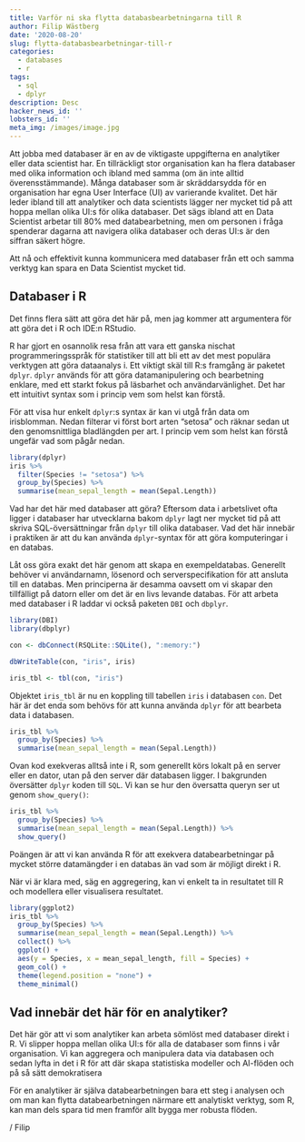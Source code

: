 ```yaml
---
title: Varför ni ska flytta databasbearbetningarna till R 
author: Filip Wästberg
date: '2020-08-20'
slug: flytta-databasbearbetningar-till-r
categories:
  - databases
  - r
tags:
  - sql
  - dplyr
description: Desc
hacker_news_id: ''
lobsters_id: ''
meta_img: /images/image.jpg
---
```


Att jobba med databaser är en av de viktigaste uppgifterna en analytiker eller data scientist har. En tillräckligt stor organisation kan ha flera databaser med olika information och ibland med samma (om än inte alltid överensstämmande). Många  databaser som är skräddarsydda för en organisation har egna User Interface (UI) av varierande kvalitet. Det här leder ibland till att analytiker och data scientists lägger ner mycket tid på att hoppa mellan olika UI:s för olika databaser. Det sägs ibland att en Data Scientist arbetar till 80% med databearbetning, men om personen i fråga spenderar dagarna att navigera olika databaser och deras UI:s är den siffran säkert högre. 

Att nå och effektivit kunna kommunicera med databaser från ett och samma verktyg kan spara en Data Scientist mycket tid. 

## Databaser i R

Det finns flera sätt att göra det här på, men jag kommer att argumentera för att göra det i R och IDE:n RStudio. 

R har gjort en osannolik resa från att vara ett ganska nischat programmeringsspråk för statistiker till att bli ett av det mest populära verktygen att göra dataanalys i. Ett viktigt skäl till R:s framgång är paketet `dplyr`. `dplyr` används för att göra datamanipulering och bearbetning enklare, med ett starkt fokus på läsbarhet och användarvänlighet. Det har ett intuitivt syntax som i princip vem som helst kan förstå.

För att visa hur enkelt `dplyr`:s syntax är kan vi utgå från data om irisblomman. Nedan filterar vi först bort arten "setosa" och räknar sedan ut den genomsnittliga bladlängden per art. I princip vem som helst kan förstå ungefär vad som pågår nedan.

```r
library(dplyr)
iris %>% 
  filter(Species != "setosa") %>% 
  group_by(Species) %>% 
  summarise(mean_sepal_length = mean(Sepal.Length))
```

Vad har det här med databaser att göra? Eftersom data i arbetslivet ofta ligger i databaser har utvecklarna bakom `dplyr` lagt ner mycket tid på att skriva SQL-översättningar från `dplyr` till olika databaser. Vad det här innebär i praktiken är att du kan använda `dplyr`-syntax för att göra komputeringar i en databas. 

Låt oss göra exakt det här genom att skapa en exempeldatabas. Generellt behöver vi användarnamn, lösenord och serverspecifikation för att ansluta till en databas. Men principerna är desamma oavsett om vi skapar den tillfälligt på datorn eller om det är en livs levande databas. För att arbeta med databaser i R laddar vi också paketen `DBI` och `dbplyr`.

```r
library(DBI)
library(dbplyr)

con <- dbConnect(RSQLite::SQLite(), ":memory:")

dbWriteTable(con, "iris", iris)

iris_tbl <- tbl(con, "iris")
```

Objektet `iris_tbl` är nu en koppling till tabellen `iris` i databasen `con`. Det här är det enda som behövs för att kunna använda `dplyr` för att bearbeta data i databasen.

```r
iris_tbl %>% 
  group_by(Species) %>% 
  summarise(mean_sepal_length = mean(Sepal.Length))
```

Ovan kod exekveras alltså inte i R, som generellt körs lokalt på en server eller en dator, utan på den server där databasen ligger. I bakgrunden översätter `dplyr` koden till `SQL`. Vi kan se hur den översatta queryn ser ut genom `show_query()`:

```r
iris_tbl %>% 
  group_by(Species) %>% 
  summarise(mean_sepal_length = mean(Sepal.Length)) %>% 
  show_query()
```

Poängen är att vi kan använda R för att exekvera databearbetningar på mycket större datamängder i en databas än vad som är möjligt direkt i R.

När vi är klara med, säg en aggregering, kan vi enkelt ta in resultatet till R och modellera eller visualisera resultatet.

```r
library(ggplot2)
iris_tbl %>% 
  group_by(Species) %>% 
  summarise(mean_sepal_length = mean(Sepal.Length)) %>% 
  collect() %>% 
  ggplot() +
  aes(y = Species, x = mean_sepal_length, fill = Species) +
  geom_col() +
  theme(legend.position = "none") +
  theme_minimal()
```

## Vad innebär det här för en analytiker?

Det här gör att vi som analytiker kan arbeta sömlöst med databaser direkt i R. Vi slipper hoppa mellan olika UI:s för alla de databaser som finns i vår organisation. Vi kan aggregera och manipulera data via databasen och sedan lyfta in det i R för att där skapa statistiska modeller och AI-flöden och på så sätt demokratisera 

För en analytiker är själva databearbetningen bara ett steg i analysen och om man kan flytta databearbetningen närmare ett analytiskt verktyg, som R, kan man dels spara tid men framför allt bygga mer robusta flöden. 

/ Filip






























